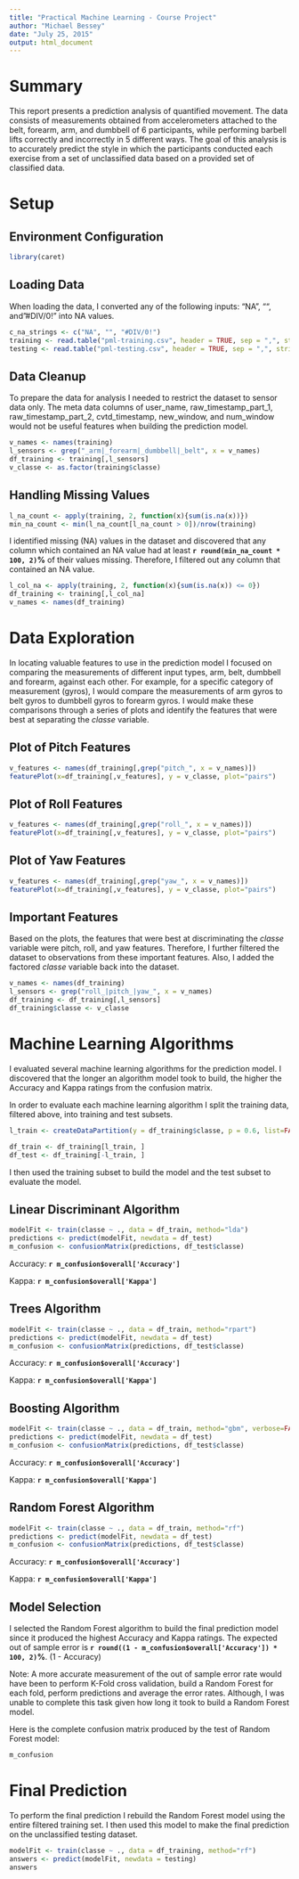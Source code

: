 ```yaml
---
title: "Practical Machine Learning - Course Project"
author: "Michael Bessey"
date: "July 25, 2015"
output: html_document
---
```


# Summary

This report presents a prediction analysis of quantified movement. The data consists of measurements obtained from accelerometers attached to the belt, forearm, arm, and dumbbell of 6 participants, while performing barbell lifts correctly and incorrectly in 5 different ways. The goal of this analysis is to accurately predict the style in which the participants conducted each exercise from a set of unclassified data based on a provided set of classified data.

# Setup

## Environment Configuration
```r
library(caret)
```

## Loading Data

When loading the data, I converted any of the following inputs: "NA", "", and "#DIV/0!" into NA values.

```r
c_na_strings <- c("NA", "", "#DIV/0!")
training <- read.table("pml-training.csv", header = TRUE, sep = ",", strip.white=TRUE, stringsAsFactors=FALSE, na.strings=c_na_strings)
testing <- read.table("pml-testing.csv", header = TRUE, sep = ",", strip.white=TRUE, stringsAsFactors=FALSE, na.strings=c_na_strings)
```

## Data Cleanup

To prepare the data for analysis I needed to restrict the dataset to sensor data only. The meta data columns of user_name, raw_timestamp_part_1, raw_timestamp_part_2, cvtd_timestamp, new_window, and num_window would not be useful features when building the prediction model.


```r
v_names <- names(training)
l_sensors <- grep("_arm|_forearm|_dumbbell|_belt", x = v_names)
df_training <- training[,l_sensors]
v_classe <- as.factor(training$classe)
```


## Handling Missing Values

```r
l_na_count <- apply(training, 2, function(x){sum(is.na(x))})
min_na_count <- min(l_na_count[l_na_count > 0])/nrow(training)
```

I identified missing (NA) values in the dataset and discovered that any column which contained an NA value had at least **`r round(min_na_count * 100, 2) `%** of their values missing. Therefore, I filtered out any column that contained an NA value.

```r
l_col_na <- apply(training, 2, function(x){sum(is.na(x)) <= 0})
df_training <- training[,l_col_na]
v_names <- names(df_training)
```

# Data Exploration

In locating valuable features to use in the prediction model I focused on comparing the measurements of different input types, arm, belt, dumbbell and forearm, against each other. For example, for a specific category of measurement (gyros), I would compare the measurements of arm gyros to belt gyros to dumbbell gyros to forearm gyros. I would make these comparisons through a series of plots and identify the features that were best at separating the _classe_ variable. 

## Plot of Pitch Features

```r
v_features <- names(df_training[,grep("pitch_", x = v_names)])
featurePlot(x=df_training[,v_features], y = v_classe, plot="pairs")
```

## Plot of Roll Features

```r
v_features <- names(df_training[,grep("roll_", x = v_names)])
featurePlot(x=df_training[,v_features], y = v_classe, plot="pairs")
```

## Plot of Yaw Features

```r
v_features <- names(df_training[,grep("yaw_", x = v_names)])
featurePlot(x=df_training[,v_features], y = v_classe, plot="pairs")
```

## Important Features

Based on the plots, the features that were best at discriminating the _classe_ variable were pitch, roll, and yaw features. Therefore, I further filtered the dataset to observations from these important features. Also, I added the factored _classe_ variable back into the dataset.

```r
v_names <- names(df_training)
l_sensors <- grep("roll_|pitch_|yaw_", x = v_names)
df_training <- df_training[,l_sensors]
df_training$classe <- v_classe
```

# Machine Learning Algorithms

I evaluated several machine learning algorithms for the prediction model. I discovered that the longer an algorithm model took to build, the higher the Accuracy and Kappa ratings from the confusion matrix. 

In order to evaluate each machine learning algorithm I split the training data, filtered above, into training and test subsets.

```r
l_train <- createDataPartition(y = df_training$classe, p = 0.6, list=FALSE)

df_train <- df_training[l_train, ]
df_test <- df_training[-l_train, ]
```

I then used the training subset to build the model and the test subset to evaluate the model.

## Linear Discriminant Algorithm

```r
modelFit <- train(classe ~ ., data = df_train, method="lda")
predictions <- predict(modelFit, newdata = df_test)
m_confusion <- confusionMatrix(predictions, df_test$classe)
```

Accuracy: **`r m_confusion$overall['Accuracy'] `**

Kappa: **`r m_confusion$overall['Kappa'] `**


## Trees Algorithm

```r
modelFit <- train(classe ~ ., data = df_train, method="rpart")
predictions <- predict(modelFit, newdata = df_test)
m_confusion <- confusionMatrix(predictions, df_test$classe)
```

Accuracy: **`r m_confusion$overall['Accuracy'] `**

Kappa: **`r m_confusion$overall['Kappa'] `**


## Boosting Algorithm

```r
modelFit <- train(classe ~ ., data = df_train, method="gbm", verbose=FALSE)
predictions <- predict(modelFit, newdata = df_test)
m_confusion <- confusionMatrix(predictions, df_test$classe)
```

Accuracy: **`r m_confusion$overall['Accuracy'] `**

Kappa: **`r m_confusion$overall['Kappa'] `**


## Random Forest Algorithm

```r
modelFit <- train(classe ~ ., data = df_train, method="rf")
predictions <- predict(modelFit, newdata = df_test)
m_confusion <- confusionMatrix(predictions, df_test$classe)
```

Accuracy: **`r m_confusion$overall['Accuracy'] `**

Kappa: **`r m_confusion$overall['Kappa'] `**


## Model Selection 

I selected the Random Forest algorithm to build the final prediction model since it produced the highest Accuracy and Kappa ratings. The expected out of sample error is **`r round((1 - m_confusion$overall['Accuracy']) * 100, 2) `%**. (1 - Accuracy)

Note: A more accurate measurement of the out of sample error rate would have been to perform K-Fold cross validation, build a Random Forest for each fold, perform predictions and average the error rates. Although, I was unable to complete this task given how long it took to build a Random Forest model.

Here is the complete confusion matrix produced by the test of Random Forest model:
```r
m_confusion
```

# Final Prediction

To perform the final prediction I rebuild the Random Forest model using the entire filtered training set. I then used this model to make the final prediction on the unclassified testing dataset.


```r
modelFit <- train(classe ~ ., data = df_training, method="rf")
answers <- predict(modelFit, newdata = testing)
answers
```
